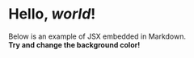 # Hello, *world*!

Below is an example of JSX embedded in Markdown. <br /> **Try and change
the background color!**